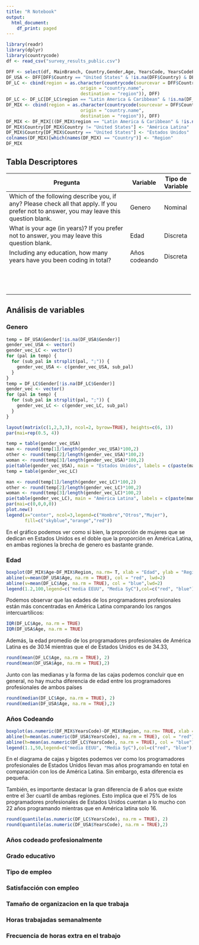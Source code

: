 ```yaml
---
title: "R Notebook"
output:
  html_document:
    df_print: paged
---
```


```r
library(readr)
library(dplyr)
library(countrycode)
df <- read_csv("survey_results_public.csv")

```

```r
DFF <- select(df, MainBranch, Country,Gender,Age, YearsCode, YearsCodePro ,EdLevel,Employment, JobSat, OrgSize, WorkWeekHrs, NEWOvertime, NEWOnboardGood, JobSeek, NEWLearn, LanguageWorkedWith,PlatformWorkedWith)
DF_USA <- DFF[DFF$Country == "United States" & !is.na(DFF$Country) & DFF$MainBranch == "I am a developer by profession" & !is.na(DFF$MainBranch), ][3:17]
DF_LC <- cbind(region = as.character(countrycode(sourcevar = DFF$Country,
                            origin = "country.name",
                            destination = "region")), DFF)
DF_LC <- DF_LC[DF_LC$region == "Latin America & Caribbean" & !is.na(DF_LC$region) & DFF$MainBranch == "I am a developer by profession" & !is.na(DFF$MainBranch), ][, 4:18]
DF_MIX <- cbind(region = as.character(countrycode(sourcevar = DFF$Country,
                            origin = "country.name",
                            destination = "region")), DFF)
DF_MIX <- DF_MIX[((DF_MIX$region == "Latin America & Caribbean" & !is.na(DF_MIX$region)) | (DF_MIX$Country == "United States" & !is.na(DF_MIX$Country))) &  DF_MIX$MainBranch == "I am a developer by profession" & !is.na(DF_MIX$MainBranch), ][, 3:18]
DF_MIX$Country[DF_MIX$Country != "United States"] <- "América Latina"
DF_MIX$Country[DF_MIX$Country == "United States"] <- "Estados Unidos"
colnames(DF_MIX)[which(names(DF_MIX) == "Country")] <- "Region"
DF_MIX
```

## **Tabla Descriptores**

+-------------------------------------------------------------------------------------------------------------------------------------------+---------------+------------------+
| Pregunta                                                                                                                                  | Variable      | Tipo de Variable |
+===========================================================================================================================================+===============+==================+
| Which of the following describe you, if any? Please check all that apply. If you prefer not to answer, you may leave this question blank. | Genero        | Nominal          |
+-------------------------------------------------------------------------------------------------------------------------------------------+---------------+------------------+
| What is your age (in years)? If you prefer not to answer, you may leave this question blank.                                              | Edad          | Discreta         |
+-------------------------------------------------------------------------------------------------------------------------------------------+---------------+------------------+
| Including any education, how many years have you been coding in total?                                                                    | Años codeando | Discreta         |
+-------------------------------------------------------------------------------------------------------------------------------------------+---------------+------------------+
|                                                                                                                                           |               |                  |
+-------------------------------------------------------------------------------------------------------------------------------------------+---------------+------------------+
|                                                                                                                                           |               |                  |
+-------------------------------------------------------------------------------------------------------------------------------------------+---------------+------------------+
|                                                                                                                                           |               |                  |
+-------------------------------------------------------------------------------------------------------------------------------------------+---------------+------------------+
|                                                                                                                                           |               |                  |
+-------------------------------------------------------------------------------------------------------------------------------------------+---------------+------------------+
|                                                                                                                                           |               |                  |
+-------------------------------------------------------------------------------------------------------------------------------------------+---------------+------------------+
|                                                                                                                                           |               |                  |
+-------------------------------------------------------------------------------------------------------------------------------------------+---------------+------------------+
|                                                                                                                                           |               |                  |
+-------------------------------------------------------------------------------------------------------------------------------------------+---------------+------------------+
|                                                                                                                                           |               |                  |
+-------------------------------------------------------------------------------------------------------------------------------------------+---------------+------------------+
|                                                                                                                                           |               |                  |
+-------------------------------------------------------------------------------------------------------------------------------------------+---------------+------------------+
|                                                                                                                                           |               |                  |
+-------------------------------------------------------------------------------------------------------------------------------------------+---------------+------------------+
|                                                                                                                                           |               |                  |
+-------------------------------------------------------------------------------------------------------------------------------------------+---------------+------------------+
|                                                                                                                                           |               |                  |
+-------------------------------------------------------------------------------------------------------------------------------------------+---------------+------------------+
|                                                                                                                                           |               |                  |
+-------------------------------------------------------------------------------------------------------------------------------------------+---------------+------------------+

## Análisis de variables

### Genero

```r

temp = DF_USA$Gender[!is.na(DF_USA$Gender)]
gender_vec_USA <- vector()
gender_vec_LC <- vector()
for (pal in temp) {
  for (sub_pal in strsplit(pal, ";")) {
    gender_vec_USA <- c(gender_vec_USA, sub_pal)
  }
}
temp = DF_LC$Gender[!is.na(DF_LC$Gender)]
gender_vec <- vector()
for (pal in temp) {
  for (sub_pal in strsplit(pal, ";")) {
    gender_vec_LC <- c(gender_vec_LC, sub_pal)
  }
}

layout(matrix(c(1,2,3,3), ncol=2, byrow=TRUE), heights=c(6, 1))
par(mai=rep(0.5, 4))

temp = table(gender_vec_USA)
man <- round(temp[1]/length(gender_vec_USA)*100,2)
other <- round(temp[2]/length(gender_vec_USA)*100,2)
woman <- round(temp[3]/length(gender_vec_USA)*100,2)
pie(table(gender_vec_USA), main = "Estados Unidos", labels = c(paste(man, "%", sep = ""), paste(other, "%", sep = ""), paste(woman, "%", sep = "")), col = c("skyblue","orange","red"))
temp = table(gender_vec_LC)

man <- round(temp[1]/length(gender_vec_LC)*100,2)
other <- round(temp[2]/length(gender_vec_LC)*100,2)
woman <- round(temp[3]/length(gender_vec_LC)*100,2)
pie(table(gender_vec_LC), main = "América Latina", labels = c(paste(man, "%", sep = ""), paste(other, "%", sep = ""), paste(woman, "%", sep = "")), col = c("skyblue","orange","red"))
par(mai=c(0,0,0,0))
plot.new()
legend(x="center", ncol=3,legend=c("Hombre","Otros","Mujer"),
       fill=c("skyblue","orange","red"))

```

En el gráfico podemos ver como si bien, la proporción de mujeres que se dedican en Estados Unidos es el doble que la proporción en América Latina, en ambas regiones la brecha de genero es bastante grande.

### Edad

```r
boxplot(DF_MIX$Age~DF_MIX$Region, na.rm= T, xlab = "Edad", ylab = "Region", notch=TRUE, horizontal = TRUE)
abline(v=mean(DF_USA$Age, na.rm = TRUE), col = "red", lwd=2)
abline(v=mean(DF_LC$Age, na.rm = TRUE), col = "blue",lwd=2)
legend(1.2,100,legend=c("media EEUU", "Media SyC"),col=c("red", "blue"),lwd=2)
```

Podemos observar que las edades de los programadores profesionales están más concentradas en América Latina comparando los rangos intercuartílicos:

```r
IQR(DF_LC$Age, na.rm = TRUE)
IQR(DF_USA$Age, na.rm = TRUE)
```

Además, la edad promedio de los programadores profesionales de América Latina es de 30.14 mientras que el de Estados Unidos es de 34.33,

```r
round(mean(DF_LC$Age, na.rm = TRUE), 2)
round(mean(DF_USA$Age, na.rm = TRUE),2)
```

Junto con las medianas y la forma de las cajas podemos concluir que en general, no hay mucha diferencia de edad entre los programadores profesionales de ambos países

```r
round(median(DF_LC$Age, na.rm = TRUE), 2)
round(median(DF_USA$Age, na.rm = TRUE),2)
```

### Años Codeando

```r
boxplot(as.numeric(DF_MIX$YearsCode)~DF_MIX$Region, na.rm= TRUE, xlab = "Region", ylab = "Años Codeando", notch = TRUE)
abline(h=mean(as.numeric(DF_USA$YearsCode), na.rm = TRUE), col = "red")
abline(h=mean(as.numeric(DF_LC$YearsCode), na.rm = TRUE), col = "blue")
legend(1.1,50,legend=c("media EEUU", "Media SyC"),col=c("red", "blue"),lwd=2)
```

En el diagrama de cajas y bigotes podemos ver como los programadores profesionales de Estados Unidos llevan mas años programando en total en comparación con los de América Latina. Sin embargo, esta diferencia es pequeña.

También, es importante destacar la gran diferencia de 6 años que existe entre el 3er cuartíl de ambas regiones. Esto implica que el 75% de los programadores profesionales de Estados Unidos cuentan a lo mucho con 22 años programando mientras que en América latina solo 16.

```r
round(quantile(as.numeric(DF_LC$YearsCode), na.rm = TRUE), 2)
round(quantile(as.numeric(DF_USA$YearsCode), na.rm = TRUE),2)
```

### Años codeado profesionalmente

### Grado educativo

### Tipo de empleo

### Satisfacción con empleo

### Tamaño de organizacion en la que trabaja

### Horas trabajadas semanalmente

### Frecuencia de horas extra en el trabajo
